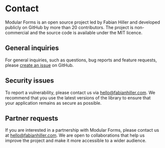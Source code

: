 
<Title>Contact</Title>
<Meta name="robots" content="noindex, nofollow" />

# Contact

Modular Forms is an open source project led by Fabian Hiller and developed publicly on GitHub by more than 20 contributors. The project is non-commercial and the source code is available under the MIT licence.

## General inquiries

For general inquiries, such as questions, bug reports and feature requests, please [create an issue](https://github.com/fabian-hiller/modular-forms/issues/new) on GitHub.

## Security issues

To report a vulnerability, please contact us via hello@fabianhiller.com. We recommend that you use the latest versions of the library to ensure that your application remains as secure as possible.

## Partner requests

If you are interested in a partnership with Modular Forms, please contact us at hello@fabianhiller.com. We are open to collaborations that help us improve the project and make it more accessible to a wider audience.
